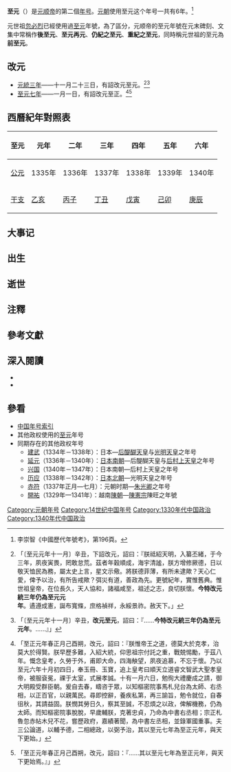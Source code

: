 {{Eranamebox|年号=至元
|起讫时间= 1335年十一月二十三日－1340年
|政权= [[元朝|元朝]]
|帝王= [[元顺帝|元顺帝]]妥欢贴睦尔
|历时= 6年
|timeline= <timeline>
ImageSize  = width:200 height:50
PlotArea   = width:180 height:30 left:10 bottom:20
TimeAxis   = orientation:horizontal
DateFormat = yyyy
Period     = from:1206 till:1388
AlignBars  = early
ScaleMajor = increment:62 start:1271
Colors =
  id:canvas value:rgb(1,1,0.85)
BackgroundColors = canvas:canvas
PlotData =
  width:15 color:black
  bar:era from:start till:end
  bar:era from:1271 till:1368 color:red
  bar:era from:1333 till:1370 color:green
  bar:era from:1335 till:1340 color:blue
</timeline>
|说明= <span style="color: blue">至元</span>在'''大蒙古國'''、<span style="color: red">元朝</span>和<span style="color: green">元顺帝</span>时期的位置。
}}
'''至元'''（{{kj|1335年|十一月二十三日|1340年|}}）是[[元顺帝|元顺帝]]的第二個[[年号|年号]]。[[元朝|元朝]]使用至元这个年号一共有6年。<ref>李崇智《中國歷代年號考》，第196頁。</ref>

元世祖[[忽必烈|忽必烈]]已經使用過[[至元_(忽必烈)|至元]]年號，為了區分，元顺帝的至元年號在元末碑刻、文集中常稱作'''後至元'''、'''至元再元'''、'''仍紀之至元'''、'''重紀之至元'''，同時稱元世祖的至元為'''前至元'''。

==改元==
*[[1335年|元統三年]]——十一月二十三日，有詔改元至元。<ref>{{cite wikisource|title=元史本紀第三十八順帝一|author=|date=|first=|last=[[宋濂|宋濂]]|authorlink=|coauthors=|wslanguage=zh|wslink=元史/卷038}}「〔至元元年十一月〕辛丑，下詔改元，詔曰：『朕祗紹天明，入纂丕緒，于今三年，夙夜寅畏，罔敢怠荒。茲者年穀順成，海宇清謐，朕方增修厥德，日以敬天恤民為務，屬太史上言，星文示儆。將朕德菲薄，有所未逮歟？天心仁愛，俾予以治，有所告戒歟？弭災有道，善政為先。更號紀年，實惟舊典。惟世祖皇帝，在位長久，天人協和，諸福咸至，祖述之志，良切朕懷。'''今特改元統三年仍為至元元年'''。遹遵成憲，誕布寬條，庶格禎祥，永綏景祚。赦天下。」</ref><ref>{{cite wikisource|title=新元史本紀第二十三惠宗一|author=|date=|first=|last=[[柯劭忞|柯劭忞]]|authorlink=|coauthors=|wslanguage=zh|wslink=新元史/卷023}}「〔至元元年十一月〕辛丑，'''改元至元'''，詔曰：『……'''今特改元統三年仍為至元元年'''。……』」</ref>
*[[1341年|至元七年]]——一月一日，有詔改元至正。<ref>{{cite wikisource|title=元史本紀第四十順帝三|author=|date=|first=|last=[[宋濂|宋濂]]|authorlink=|coauthors=|wslanguage=zh|wslink=元史/卷040}}「至正元年春正月己酉朔，改元，詔曰：『朕惟帝王之道，德莫大於克孝，治莫大於得賢。朕早歷多難，入紹大統，仰思祖宗付託之重，戰兢惕勵，于茲八年。慨念皇考，久勞于外，甫即大命，四海觖望，夙夜追慕，不忘于懷。乃以至元六年十月初四日，奉玉冊、玉寶，追上皇考曰順天立道睿文智武大聖孝皇帝，被服袞冕，祼于太室，式展孝誠。十有一月六日，勉徇大禮慶成之請，御大明殿受群臣朝。爰自去春，疇咨于眾，以知樞密院事馬札兒台為太師、右丞相，以正百官，以親萬民。尋即控辭，養疾私第，再三諭旨，勉令就位，自春徂秋，其請益固。朕憫其勞日久，察其至誠，不忍煩之以政，俾解機務，仍為太師。而知樞密院事脫脫，早歲輔朕，克著忠貞，乃命為中書右丞相；宗正札魯忽赤帖木兒不花，嘗歷政府，嘉績著聞，為中書左丞相，並錄軍國重事。夫三公論道，以輔予德，二相總政，以弼予治，其以至元七年為至正元年，與天下更始。」</ref><ref>{{cite wikisource|title=新元史本紀第二十四惠宗二|author=|date=|first=|last=[[柯劭忞|柯劭忞]]|authorlink=|coauthors=|wslanguage=zh|wslink=新元史/卷024}}「至正元年春正月己酉朔，改元，詔曰：『……其以至元七年為至正元年，與天下更始焉。』」</ref>

==西曆紀年對照表==
{| class="wikitable"  style="text-align:center;"
!至元!!元年!!二年!!三年!!四年!!五年!!六年
|-
![[公元纪年|公元]]
|1335年||1336年||1337年||1338年||1339年||1340年
|-
![[干支纪年|干支]]
|[[乙亥|乙亥]]||[[丙子|丙子]]||[[丁丑|丁丑]]||[[戊寅|戊寅]]||[[己卯|己卯]]||[[庚辰|庚辰]]
|}
==大事记==

==出生==

==逝世==

==注釋==
{{NoteFoot}}

==參考文獻==
{{Reflist}}

==深入閱讀==
<div>
*{{Cite book|author=[[李崇智|李崇智]]|title=中國歷代年號考|format=|url=|date=2004年12月|publisher=中華書局|location=北京|id=ISBN 7101025129}}
*{{Cite book|author=[[鄧洪波|鄧洪波]]|title=東亞歷史年表|format=pdf|url=http://www.eastasia.ntu.edu.tw/chinese/05_a04.htm|date=2005年3月|publisher=國立臺灣大學東亞經典與文化研究計劃|location=臺北|id=ISBN 9789860005189|access-date=2021-11-06|archive-date=2007-08-25|archive-url=https://web.archive.org/web/20070825002742/http://www.eastasia.ntu.edu.tw/chinese/05_a04.htm|dead-url=yes}}
</div>

==參看==
*[[中国年号索引|中国年号索引]]
*其他政权使用的[[至元|至元]]年号
*同期存在的其他政权年号
**[[建武_(日本)|建武]]（1334年－1338年）：日本—[[后醍醐天皇|后醍醐天皇]]与[[光明天皇|光明天皇]]之年号
**[[延元|延元]]（1336年－1340年）：[[南北朝_(日本)|日本南朝]]—后醍醐天皇与[[后村上天皇|后村上天皇]]之年号
**[[興國_(後村上天皇)|兴国]]（1340年－1347年）：日本南朝—后村上天皇之年号
**[[历应|历应]]（1338年－1342年）：[[南北朝_(日本)|日本北朝]]—光明天皇之年号
**[[赤符|赤符]]（1337年正月—七月）：元朝时期—[[朱光卿|朱光卿]]之年号
**[[開祐|開祐]]（1329年—1341年）：越南[[陳朝_(越南)|陳朝]]—[[陳憲宗|陳憲宗]]陳旺之年號

{{年号|[[元统_(元朝)|元统]]|[[中国年号索引|元朝年号]]|[[至正|至正]]}}
{{元朝年号}}

[[Category:元朝年号|Category:元朝年号]]
[[Category:14世纪中国年号|Category:14世纪中国年号]]
[[Category:1330年代中国政治|Category:1330年代中国政治]]
[[Category:1340年代中国政治|Category:1340年代中国政治]]
